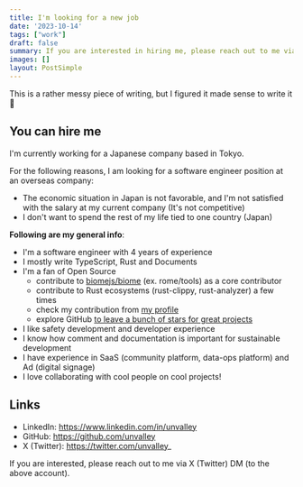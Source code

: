 ```yaml
---
title: I'm looking for a new job
date: '2023-10-14'
tags: ["work"]
draft: false
summary: If you are interested in hiring me, please reach out to me via X (Twitter) DM.
images: []
layout: PostSimple
---
```


This is a rather messy piece of writing, but I figured it made sense to write it 🙂

## You can hire me

I'm currently working for a Japanese company based in Tokyo.

For the following reasons, I am looking for a software engineer position at an overseas company:

- The economic situation in Japan is not favorable, and I'm not satisfied with the salary at my current company (It's not competitive)
- I don't want to spend the rest of my life tied to one country (Japan)

**Following are my general info**:

- I'm a software engineer with 4 years of experience
- I mostly write TypeScript, Rust and Documents
- I'm a fan of Open Source
    - contribute to [biomejs/biome](https://github.com/biomejs/biome) (ex. rome/tools) as a core contributor
    - contribute to Rust ecosystems (rust-clippy, rust-analyzer) a few times
    - check my contribution from [my profile](https://github.com/unvalley)
    - explore GitHub [to leave a bunch of stars for great projects](https://github.com/unvalley?tab=stars)
- I like safety development and developer experience
- I know how comment and documentation is important for sustainable development
- I have experience in SaaS (community platform, data-ops platform) and Ad (digital signage)
- I love collaborating with cool people on cool projects!


## Links

- LinkedIn: https://www.linkedin.com/in/unvalley
- GitHub: https://github.com/unvalley
- X (Twitter): https://twitter.com/unvalley_


If you are interested, please reach out to me via X (Twitter) DM (to the above account).
